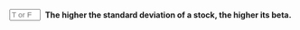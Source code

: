
::: {.question-block}

<form onsubmit="event.preventDefault(); checkAnswerBox('module3_tf_q99','F')" style="display: flex; align-items: center; gap: 8px;">
<input type="text" id="module3_tf_q99" name="module3_tf_q99" maxlength="1" placeholder="T or F" style="width: 55px;" data-correct-answer="F" /> 
<label for="module3_tf_q99"><strong>The higher the standard deviation of a stock, the higher its beta.</strong></label>
</form>

<div id="feedback-module3_tf_q99" class="feedback" data-status="" style="display:none;">
The sentence is FALSE. Beta measures systematic risk relative to the market, not total risk; a stock can have high volatility (standard deviation) but a low beta if it’s uncorrelated with the market.
</div>
:::
